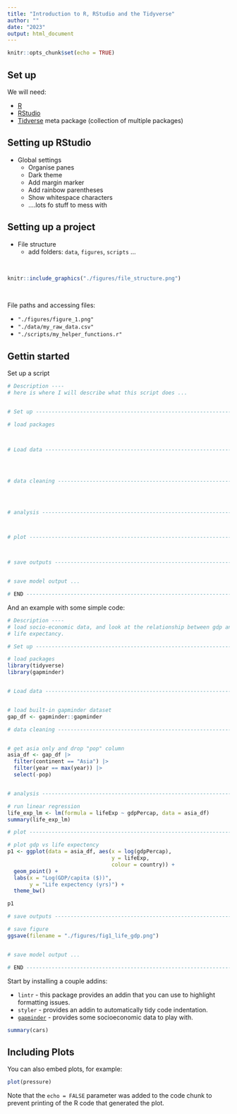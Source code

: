 ```yaml
---
title: "Introduction to R, RStudio and the Tidyverse"
author: ""
date: "2023"
output: html_document
---
```


```r
knitr::opts_chunk$set(echo = TRUE)
```

## Set up

We will need:

-   [R](https://cran.r-project.org/bin/windows/base/)
-   [RStudio](https://posit.co/download/rstudio-desktop/)
-   [Tidverse](https://www.tidyverse.org) meta package (collection of multiple packages)


## Setting up RStudio

-   Global settings
    -   Organise panes
    -   Dark theme
    -   Add margin marker
    -   Add rainbow parentheses
    -   Show whitespace characters 
    -   ....lots fo stuff to mess with


## Setting up a project

-   File structure
    - add folders: `data`, `figures`, `scripts` ...

<br/>
```r
knitr::include_graphics("./figures/file_structure.png")
```
<br/>

File paths and accessing files:

-   `"./figures/figure_1.png"`
-   `"./data/my_raw_data.csv"`
-   `"./scripts/my_helper_functions.r"`



## Gettin started

Set up a script

```r

# Description ----
# here is where I will describe what this script does ...


# Set up -----------------------------------------------------------------------

# load packages



# Load data --------------------------------------------------------------------




# data cleaning ----------------------------------------------------------------




# analysis ---------------------------------------------------------------------



# plot -------------------------------------------------------------------------



# save outputs -----------------------------------------------------------------


# save model output ...

# END --------------------------------------------------------------------------
```


And an example with some simple code:
```r
# Description ----
# load socio-economic data, and look at the relationship between gdp and 
# life expectancy.

# Set up -----------------------------------------------------------------------

# load packages
library(tidyverse)
library(gapminder)


# Load data --------------------------------------------------------------------


# load built-in gapminder dataset
gap_df <- gapminder::gapminder

# data cleaning ----------------------------------------------------------------


# get asia only and drop "pop" column
asia_df <- gap_df |>
  filter(continent == "Asia") |>
  filter(year == max(year)) |>
  select(-pop)


# analysis ---------------------------------------------------------------------

# run linear regression
life_exp_lm <- lm(formula = lifeExp ~ gdpPercap, data = asia_df)
summary(life_exp_lm)

# plot -------------------------------------------------------------------------

# plot gdp vs life expectency
p1 <- ggplot(data = asia_df, aes(x = log(gdpPercap),
                                 y = lifeExp,
                                 colour = country)) +
  geom_point() +
  labs(x = "Log(GDP/capita ($))",
       y = "Life expectency (yrs)") +
  theme_bw()

p1

# save outputs -----------------------------------------------------------------

# save figure
ggsave(filename = "./figures/fig1_life_gdp.png")


# save model output ...

# END --------------------------------------------------------------------------
```





Start by installing a couple addins:

-   `lintr` - this package provides an addin that you can use to highlight formatting issues.
-   `styler` - provides an addin to automatically tidy code indentation.
-   [`gapminder`](https://www.gapminder.org) - provides some socioeconomic data to play with.









```r
summary(cars)
```

## Including Plots

You can also embed plots, for example:

```r
plot(pressure)
```

Note that the `echo = FALSE` parameter was added to the code chunk to prevent printing of the R code that generated the plot.
